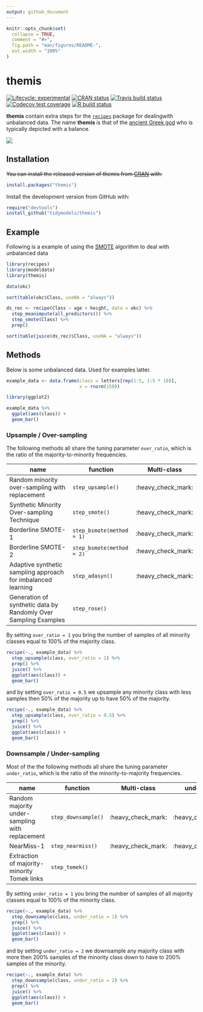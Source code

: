 ```yaml
---
output: github_document
---
```


<!-- README.md is generated from README.Rmd. Please edit that file -->

```r
knitr::opts_chunk$set(
  collapse = TRUE,
  comment = "#>",
  fig.path = "man/figures/README-",
  out.width = "100%"
)
```
# themis

<!-- badges: start -->
[![Lifecycle: experimental](https://img.shields.io/badge/lifecycle-experimental-orange.svg)](https://www.tidyverse.org/lifecycle/#experimental)
[![CRAN status](https://www.r-pkg.org/badges/version/themis)](https://CRAN.R-project.org/package=themis)
[![Travis build status](https://travis-ci.org/tidymodels/themis.svg?branch=master)](https://travis-ci.org/tidymodels/themis)
[![Codecov test coverage](https://codecov.io/gh/tidymodels/themis/branch/master/graph/badge.svg)](https://codecov.io/gh/tidymodels/themis?branch=master)
[![R build status](https://github.com/tidymodels/themis/workflows/R-CMD-check/badge.svg)](https://github.com/tidymodels/themis)
<!-- badges: end -->

**themis** contain extra steps for the
[`recipes`](https://CRAN.R-project.org/package=recipes) package for
dealingwith unbalanced data. The name **themis** is that of the [ancient Greek god](https://thishollowearth.wordpress.com/2012/07/02/god-of-the-week-themis/) who is typically  depicted with a balance.

![](https://thishollowearth.files.wordpress.com/2012/07/themis.jpg)

## Installation

~~You can install the released version of themis from [CRAN](https://CRAN.R-project.org) with:~~

``` r
install.packages("themis")
```

Install the development version from GitHub with:

``` r
require("devtools")
install_github("tidymodels/themis")
```

## Example

Following is a example of using the [SMOTE](https://jair.org/index.php/jair/article/view/10302/24590) algorithm to deal with unbalanced data

```r
library(recipes)
library(modeldata)
library(themis)

data(okc)

sort(table(okc$Class, useNA = "always"))

ds_rec <- recipe(Class ~ age + height, data = okc) %>%
  step_meanimpute(all_predictors()) %>%
  step_smote(Class) %>%
  prep()

sort(table(juice(ds_rec)$Class, useNA = "always"))
```

## Methods

Below is some unbalanced data. Used for examples latter.

```r
example_data <- data.frame(class = letters[rep(1:5, 1:5 * 10)],
                           x = rnorm(150))

library(ggplot2)

example_data %>%
  ggplot(aes(class)) +
  geom_bar()
```

### Upsample / Over-sampling

The following methods all share the tuning parameter `over_ratio`, which is the ratio of the majority-to-minority frequencies.

| name | function | Multi-class |
|---|---|---|
| Random minority over-sampling with replacement | `step_upsample()` | :heavy_check_mark: |
| Synthetic Minority Over-sampling Technique | `step_smote()` | :heavy_check_mark: |
| Borderline SMOTE-1 | `step_bsmote(method = 1)` | :heavy_check_mark: |
| Borderline SMOTE-2 | `step_bsmote(method = 2)` | :heavy_check_mark: |
| Adaptive synthetic sampling approach for imbalanced learning | `step_adasyn()` | :heavy_check_mark: |
| Generation of synthetic data by Randomly Over Sampling Examples| `step_rose()` | |

By setting `over_ratio = 1` you bring the number of samples of all minority classes equal to 100% of the majority class.

```r
recipe(~., example_data) %>%
  step_upsample(class, over_ratio = 1) %>%
  prep() %>%
  juice() %>%
  ggplot(aes(class)) +
  geom_bar()
```

and by setting `over_ratio = 0.5` we upsample any minority class with less samples then 50% of the majority up to have 50% of the majority.

```r
recipe(~., example_data) %>%
  step_upsample(class, over_ratio = 0.5) %>%
  prep() %>%
  juice() %>%
  ggplot(aes(class)) +
  geom_bar()
```

### Downsample / Under-sampling

Most of the the following methods all share the tuning parameter `under_ratio`, which is the ratio of the minority-to-majority frequencies.

| name | function | Multi-class | under_ratio |
|---|---|---|---|
| Random majority under-sampling with replacement | `step_downsample()` | :heavy_check_mark: | :heavy_check_mark: | 
| NearMiss-1 | `step_nearmiss()` | :heavy_check_mark: |:heavy_check_mark: | 
| Extraction of majority-minority Tomek links | `step_tomek()` | | |

By setting `under_ratio = 1` you bring the number of samples of all majority classes equal to 100% of the minority class.

```r
recipe(~., example_data) %>%
  step_downsample(class, under_ratio = 1) %>%
  prep() %>%
  juice() %>%
  ggplot(aes(class)) +
  geom_bar()
```

and by setting `under_ratio = 2` we downsample any majority class with more then 200% samples of the minority class down to have to 200% samples of the minority.

```r
recipe(~., example_data) %>%
  step_downsample(class, under_ratio = 2) %>%
  prep() %>%
  juice() %>%
  ggplot(aes(class)) +
  geom_bar()
```
